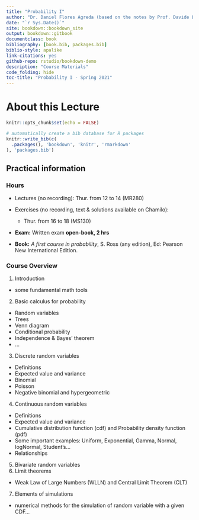 ```yaml
--- 
title: "Probability I"
author: "Dr. Daniel Flores Agreda (based on the notes by Prof. Davide La Vecchia)"
date: "`r Sys.Date()`"
site: bookdown::bookdown_site
output: bookdown::gitbook
documentclass: book
bibliography: [book.bib, packages.bib]
biblio-style: apalike
link-citations: yes
github-repo: rstudio/bookdown-demo
description: "Course Materials"
code_folding: hide 
toc-title: "Probability I - Spring 2021"
---
```


# About this Lecture {-}

```r
knitr::opts_chunk$set(echo = FALSE)
```

```r
# automatically create a bib database for R packages
knitr::write_bib(c(
  .packages(), 'bookdown', 'knitr', 'rmarkdown'
), 'packages.bib')
```

## Practical information {-}

### Hours {-}

- Lectures (no recording): Thur. from 12 to 14 (MR280) 

- Exercises (no recording, text \& solutions available on Chamilo):  
  - Thur. from 16 to 18 (MS130) 

- **Exam:**  Written exam **open-book, 2 hrs**

- **Book:** _A first course in probability_, S. Ross (any edition), Ed: Pearson New International Edition.

### Course Overview {-}

1. Introduction 
  - some fundamental math tools 
2. Basic calculus for probability
  - Random variables  
  - Trees
  - Venn diagram
  - Conditional probability 
  - Independence & Bayes' theorem
  - ...
3. Discrete random variables
  - Definitions
  - Expected value and variance
  - Binomial
  - Poisson
  - Negative binomial and hypergeometric
4. Continuous random variables
  - Definitions
  - Expected value and variance
  - Cumulative distribution function (cdf) and Probability density function (pdf)
  - Some important examples: Uniform, Exponential, Gamma, Normal, logNormal, Student's...
  - Relationships
5. Bivariate random variables
6. Limit theorems
  - Weak Law of Large Numbers (WLLN) and Central Limit Theorem (CLT)
7. Elements of simulations 
  - numerical methods for the simulation of random variable with a given CDF...

